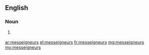 ==English==

===Noun===
{{head|en|noun plural form}}

# {{context|archaic|lang=en}} {{plural of|monseigneur|lang=en}}

[[ar:messeigneurs]]
[[el:messeigneurs]]
[[fr:messeigneurs]]
[[mg:messeigneurs]]
[[my:messeigneurs]]